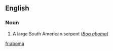 ==English==
===Noun===
{{en-noun}}

# {{zoology}} A large South American serpent (''[[Boa aboma]]'')

[[fr:aboma]]
